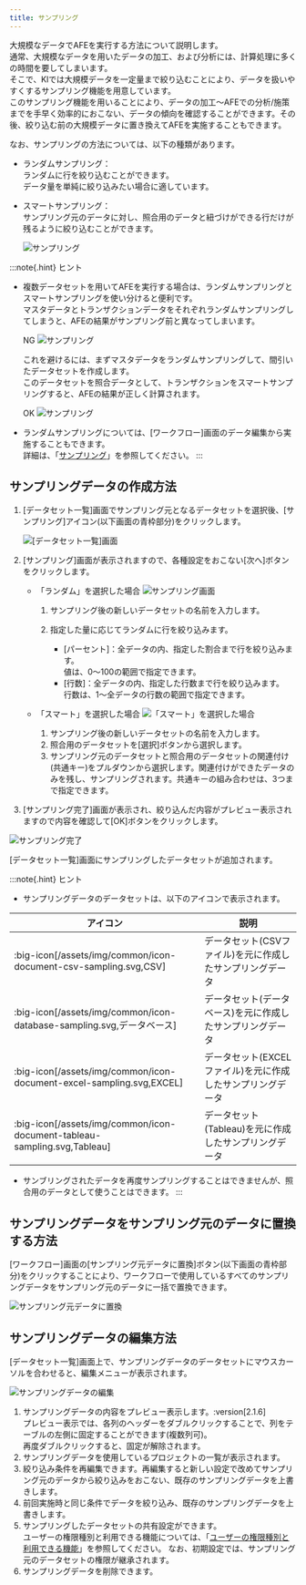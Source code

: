```yaml
---
title: サンプリング
---
```


大規模なデータでAFEを実行する方法について説明します。\
通常、大規模なデータを用いたデータの加工、および分析には、計算処理に多くの時間を要してしまいます。\
そこで、KIでは大規模データを一定量まで絞り込むことにより、データを扱いやすくするサンプリング機能を用意しています。\
このサンプリング機能を用いることにより、データの加工～AFEでの分析/施策までを手早く効率的におこない、データの傾向を確認することができます。その後、絞り込む前の大規模データに置き換えてAFEを実施することもできます。

なお、サンプリングの方法については、以下の種類があります。

- ランダムサンプリング：\
  ランダムに行を絞り込むことができます。\
  データ量を単純に絞り込みたい場合に適しています。
- スマートサンプリング：\
  サンプリング元のデータに対し、照合用のデータと紐づけができる行だけが残るように絞り込むことができます。

  <Img src="/assets/img/capture/capture-sampling-7.png" alt="サンプリング" client:load />

:::note{.hint}
ヒント

- 複数データセットを用いてAFEを実行する場合は、ランダムサンプリングとスマートサンプリングを使い分けると便利です。\
  マスタデータとトランザクションデータをそれぞれランダムサンプリングしてしまうと、AFEの結果がサンプリング前と異なってしまいます。

  NG
  <Img src="/assets/img/capture/capture-sampling-8.png" alt="サンプリング" client:load />

  これを避けるには、まずマスタデータをランダムサンプリングして、間引いたデータセットを作成します。\
  このデータセットを照合データとして、トランザクションをスマートサンプリングすると、AFEの結果が正しく計算されます。

  OK
  <Img src="/assets/img/capture/capture-sampling-9.png" alt="サンプリング" client:load />

- ランダムサンプリングについては、[ワークフロー]画面のデータ編集から実施することもできます。\
  詳細は、「[サンプリング](/guide/shaping/index.html#サンプリング)」を参照してください。
  :::

## サンプリングデータの作成方法

1. [データセット一覧]画面でサンプリング元となるデータセットを選択後、[サンプリング]アイコン(以下画面の青枠部分)をクリックします。

   <Img src="/assets/img/capture/capture-sampling-1.png" alt="[データセット一覧]画面" client:load />

1. [サンプリング]画面が表示されますので、各種設定をおこない[次へ]ボタンをクリックします。

   - 「ランダム」を選択した場合
     <Img src="/assets/img/capture/capture-sampling-2.png" alt="サンプリング画面" client:load />

     1. サンプリング後の新しいデータセットの名前を入力します。
     1. 指定した量に応じてランダムに行を絞り込みます。

        - [パーセント]：全データの内、指定した割合まで行を絞り込みます。\
          値は、0～100の範囲で指定できます。
        - [行数]：全データの内、指定した行数まで行を絞り込みます。\
          行数は、1～全データの行数の範囲で指定できます。

   - 「スマート」を選択した場合
     <Img src="/assets/img/capture/capture-sampling-3.png" alt="「スマート」を選択した場合" client:load />
     1. サンプリング後の新しいデータセットの名前を入力します。
     1. 照合用のデータセットを[選択]ボタンから選択します。
     1. サンプリング元のデータセットと照合用のデータセットの関連付け(共通キー)をプルダウンから選択します。関連付けができたデータのみを残し、サンプリングされます。共通キーの組み合わせは、3つまで指定できます。

1. [サンプリング完了]画面が表示され、絞り込んだ内容がプレビュー表示されますので内容を確認して[OK]ボタンをクリックします。

<Img src="/assets/img/capture/capture-sampling-4.png" alt="サンプリング完了" client:load />

[データセット一覧]画面にサンプリングしたデータセットが追加されます。

:::note{.hint}
ヒント

- サンプリングデータのデータセットは、以下のアイコンで表示されます。

| アイコン                                                                    | 説明                                                        |
| -------------------------------------------------------------------------- | ----------------------------------------------------------- |
| :big-icon[/assets/img/common/icon-document-csv-sampling.svg,CSV]           | データセット(CSVファイル)を元に作成したサンプリングデータ      |
| :big-icon[/assets/img/common/icon-database-sampling.svg,データベース]       | データセット(データベース)を元に作成したサンプリングデータ     |
| :big-icon[/assets/img/common/icon-document-excel-sampling.svg,EXCEL]       | データセット(EXCELファイル)を元に作成したサンプリングデータ    |
| :big-icon[/assets/img/common/icon-document-tableau-sampling.svg,Tableau]   | データセット(Tableau)を元に作成したサンプリングデータ          |

- サンブリングされたデータを再度サンプリングすることはできませんが、照合用のデータとして使うことはできます。
  :::

## サンプリングデータをサンプリング元のデータに置換する方法

[ワークフロー]画面の[サンプリング元データに置換]ボタン(以下画面の青枠部分)をクリックすることにより、ワークフローで使用しているすべてのサンプリングデータをサンプリング元のデータに一括で置換できます。

<Img src="/assets/img/capture/capture-sampling-5.png" alt="サンプリング元データに置換" client:load />

## サンプリングデータの編集方法

[データセット一覧]画面上で、サンプリングデータのデータセットにマウスカーソルを合わせると、編集メニューが表示されます。

<Img src="/assets/img/capture/capture-sampling-6.png" alt="サンプリングデータの編集" client:load />

1. サンプリングデータの内容をプレビュー表示します。:version[2.1.6]\
   プレビュー表示では、各列のヘッダーをダブルクリックすることで、列をテーブルの左側に固定することができます(複数列可)。\
   再度ダブルクリックすると、固定が解除されます。
1. サンプリングデータを使用しているプロジェクトの一覧が表示されます。
1. 絞り込み条件を再編集できます。再編集すると新しい設定で改めてサンプリング元のデータから絞り込みをおこない、既存のサンプリングデータを上書きします。
1. 前回実施時と同じ条件でデータを絞り込み、既存のサンプリングデータを上書きします。
1. サンプリングしたデータセットの共有設定ができます。\
   ユーザーの権限種別と利用できる機能については、「[ユーザーの権限種別と利用できる機能](/guide/user-management/index.html#ユーザーの権限種別と利用できる機能)」を参照してください。 なお、初期設定では、サンプリング元のデータセットの権限が継承されます。
1. サンプリングデータを削除できます。
